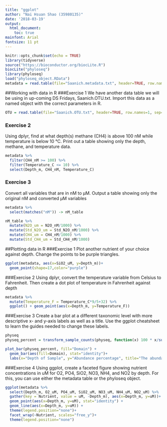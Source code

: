 ```yaml
---
title: "ggplot"
author: "Nai Hsuan Shao (35980135)"
date: '2018-03-19'
output:
  html_document:
    toc: true
mainfont: Arial
fontsize: 11 pt
---
```


```r
knitr::opts_chunk$set(echo = TRUE)
library(tidyverse)
source("https://bioconductor.org/biocLite.R")
biocLite("phyloseq")
library(phyloseq)
load("phyloseq_object.RData")
metadata = read.table(file="Saanich.metadata.txt", header=TRUE, row.names=1, sep="\t")
```
##Working with data in R
###Exercise 1
We have another data table we will be using in up-coming DS Fridays, Saanich.OTU.txt. Import this data as a named object with the correct parameters in R.
```r
OTU = read.table(file="Saanich.OTU.txt", header=TRUE, row.names=1, sep="\t")
```
### Exercise 2
Using dplyr, find at what depth(s) methane (CH4) is above 100 nM while temperature is below 10 °C. Print out a table showing only the depth, methane, and temperature data.
```r
metadata %>% 
  filter(CH4_nM >= 100) %>% 
  filter(Temperature_C <= 10) %>%
  select(Depth_m, CH4_nM, Temperature_C)
```
### Exercise 3
Convert all variables that are in nM to μM. Output a table showing only the original nM and converted μM variables
```r
metadata %>% 
  select(matches("nM")) -> nM_table

nM_table %>% 
  mutate(N2O_um = N2O_nM/1000) %>%
  mutate(Std_N2O_um = Std_N2O_nM/1000) %>%
  mutate(CH4_um = CH4_nM/1000) %>%
  mutate(Std_CH4_um = Std_CH4_nM/1000)
```
##Plotting data in R
###Exercise 1
Plot another nutrient of your choice against depth. Change the points to be purple triangles. 
```r
ggplot(metadata, aes(x=SiO2_uM, y=Depth_m))+
  geom_point(shape=17,color="purple")
```
###Exercise 2
Using dplyr, convert the temperature variable from Celsius to Fahrenheit. Then create a dot plot of temperature in Fahrenheit against depth
```r
metadata %>% 
  mutate(Temperature_F = Temperature_C*9/5+32) %>% 
  ggplot() + geom_point(aes(x=Depth_m, y=Temperature_F))
```
###Exercise 3
Create a bar plot at a different taxonomic level with more descriptive x- and y-axis labels as well as a title. Use the ggplot cheatsheet to learn the guides needed to change these labels.
```r
physeq
physeq_percent = transform_sample_counts(physeq, function(x) 100 * x/sum(x))

plot_bar(physeq_percent, fill="Domain") + 
  geom_bar(aes(fill=Domain), stat="identity")+
  labs(x="Depth of Sample", y="Abundance percentage", title="The abundance of each domain across depth of Saanich Inlet")
```
###Exercise 4
Using ggplot, create a faceted figure showing nutrient concentrations in uM for O2, PO4, SiO2, NO3, NH4, and NO2 by depth. For this, you can use either the metadata table or the phyloseq object.
```r
ggplot(metadata %>%
  select(Depth_m, O2_uM, PO4_uM, SiO2_uM, NO3_uM, NH4_uM, NO2_uM) %>%
  gather(key = Nutrient, value = uM, -Depth_m), aes(x=Depth_m, y=uM))+
  geom_point(aes(x=Depth_m, y=uM), stat="identity") +
  geom_line(aes(x=Depth_m, y=uM)) +
  theme(legend.position="none")+
  facet_wrap(~Nutrient, scales="free_y")+
  theme(legend.position="none")
```

